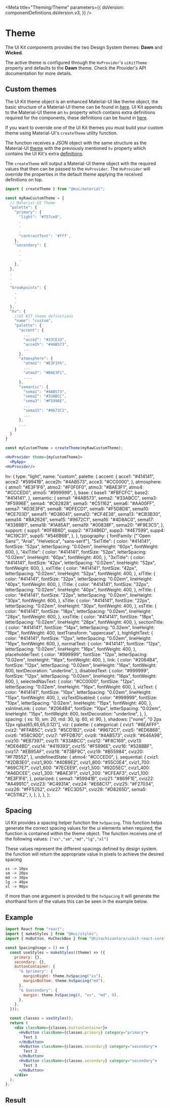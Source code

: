 



<Meta
  title="Theming/Theme"
  parameters={{
    dsVersion: componentDefinitions.dsVersion.v3,
  }}
/>

# Theme

<MaturityStatus />

The UI Kit components provides the two Design System themes: **Dawn** and **Wicked**.

<Story name="Main">
  <div style={{ display: "flex", flexWrap: "wrap" }}>
    <HvProvider uikitTheme="dawn" generateClassNameOptions={{ seed: "dawn" }} disableCssBaseline>
      <HvScopedCssBaseline>
        <ThemePreviewMix />
      </HvScopedCssBaseline>
    </HvProvider>
    <HvProvider
      uiKitTheme="wicked"
      generateClassNameOptions={{ seed: "wicked" }}
      disableCssBaseline
    >
      <HvScopedCssBaseline>
        <ThemePreviewMix />
      </HvScopedCssBaseline>
    </HvProvider>
  </div>
</Story>

The active theme is configured through the `HvProvider`'s `uiKitTheme` property and defaults to the **Dawn** theme.
Check <LinkTo kind="Theming/Provider" story="Main" className="sbdocs-a">the Provider's API documentation</LinkTo> for more details.

## Custom themes

The UI Kit theme object is an enhanced Material-UI like theme object,
the basic structure of a Material-UI theme can be found in [here](https://material-ui.com/customization/default-theme/).
UI Kit appends to the Material-UI theme an `hv` property which contains extra definitions required for the components,
these definitions can be found in [here](https://github.com/lumada-design/hv-uikit-react/blob/master/packages/themes/src/dawn.json).

If you want to override one of the UI Kit themes you must build your custom theme using Material-UI's `createTheme` utility function.

The function receives a JSON object with the same structure as the Material-UI [theme](https://material-ui.com/customization/default-theme/) with the previously mentioned `hv` property which contains the UI Kit's extra [definitions](https://github.com/lumada-design/hv-uikit-react/blob/master/packages/themes/src/dawn.json).

The `createTheme` will output a Material-UI theme object with the required values that then can be passed to the `HvProvider`.
The `HvProvider` will override the properties in the default theme applying the received definitions on top.

```jsx
import { createTheme } from "@mui/material";

const myRawCustomTheme = {
  // Material-UI Theme
  "palette": {
    "primary": {
      "light": "#757ce8",
      .
      .
      .
      "contrastText": '#fff',
    },
    "secondary": {
      .
      .
      .
    },
  },
  .
  .
  .
  "breakpoints": {
    .
    .
    .
  },
  "hv": {
    //UI KIT theme definitions
    "name": "custom",
    "palette": {
      "accent": {
        ...
        "acce2": "#33CE33",
        "acce2h": "#4AB573",
        ...
      },
      "atmosphere": {
        "atmo1": "#E3F1F6",
        ...
        "atmo3": "#BAE3F1",
        ....
      },
      "semantic": {
        "sema1": "#4AB573",
        "sema2": "#33ABCC",
        "sema3": "#F5996E",
        ...
        "sema15": "#9672C1",
        ...
      },
      ...
    }
  }
}

const myCustomTheme = createTheme(myRawCustomTheme);

<HvProvider theme={myCustomTheme}>
  <MyApp>
<HvProvider/>
```

  hv: {
    type: "light",
    name: "custom",
    palette: {
      accent: {
        acce1: "#414141",
        acce2: "#59941B",
        acce2h: "#4AB573",
        acce3: "#CC0000",
      },
      atmosphere: {
        atmo1: "#E3F1F6",
        atmo2: "#F0F0F0",
        atmo3: "#BAE3F1",
        atmo4: "#CCCED0",
        atmo5: "#999999",
      },
      base: {
        base1: "#FBFCFC",
        base2: "#414141",
      },
      semantic: {
        sema1: "#4AB573",
        sema2: "#33ABCC",
        sema3: "#F5996E",
        sema4: "#C62828",
        sema5: "#C51162",
        sema6: "#AA00FF",
        sema7: "#D3E3F6",
        sema8: "#DFECD1",
        sema9: "#F5D8D8",
        sema10: "#CE703D",
        sema11: "#D36041",
        sema12: "#CF4E38",
        sema13: "#CB3B30",
        sema14: "#BA2626",
        sema15: "#9672C1",
        sema16: "#4D8AC0",
        sema17: "#3388B1",
        sema18: "#1A85A1",
        sema19: "#00838F",
        sema20: "#F9E3C5",
      },
      support: {
        supp1: "#0F8B8D",
        supp2: "#734B6D",
        supp3: "#4E7599",
        supp4: "#C19C31",
        supp5: "#546B6B",
      },
    },
    typography: {
      fontFamily: ["'Open Sans'", "Arial", "Helvetica", "sans-serif"],
      "5xlTitle": {
        color: "#414141",
        fontSize: "52px",
        letterSpacing: "0.02em",
        lineHeight: "60px",
        fontWeight: 600,
      },
      "4xlTitle": {
        color: "#414141",
        fontSize: "52px",
        letterSpacing: "0.02em",
        lineHeight: "60px",
        fontWeight: 400,
      },
      "3xlTitle": {
        color: "#414141",
        fontSize: "42px",
        letterSpacing: "0.02em",
        lineHeight: "52px",
        fontWeight: 600,
      },
      xxlTitle: {
        color: "#414141",
        fontSize: "42px",
        letterSpacing: "0.02em",
        lineHeight: "52px",
        fontWeight: 400,
      },
      xlTitle: {
        color: "#414141",
        fontSize: "32px",
        letterSpacing: "0.02em",
        lineHeight: "40px",
        fontWeight: 600,
      },
      lTitle: {
        color: "#414141",
        fontSize: "32px",
        letterSpacing: "0.02em",
        lineHeight: "40px",
        fontWeight: 400,
      },
      mTitle: {
        color: "#414141",
        fontSize: "22px",
        letterSpacing: "0.02em",
        lineHeight: "30px",
        fontWeight: 600,
      },
      sTitle: {
        color: "#414141",
        fontSize: "22px",
        letterSpacing: "0.02em",
        lineHeight: "30px",
        fontWeight: 400,
      },
      xsTitle: {
        color: "#414141",
        fontSize: "18px",
        letterSpacing: "0.02em",
        lineHeight: "28px",
        fontWeight: 600,
      },
      xxsTitle: {
        color: "#414141",
        fontSize: "18px",
        letterSpacing: "0.02em",
        lineHeight: "28px",
        fontWeight: 400,
      },
      sectionTitle: {
        color: "#414141",
        fontSize: "14px",
        letterSpacing: "0.32em",
        lineHeight: "18px",
        fontWeight: 400,
        textTransform: "uppercase",
      },
      highlightText: {
        color: "#414141",
        fontSize: "12px",
        letterSpacing: "0.02em",
        lineHeight: "16px",
        fontWeight: 600,
      },
      normalText: {
        color: "#414141",
        fontSize: "12px",
        letterSpacing: "0.02em",
        lineHeight: "16px",
        fontWeight: 400,
      },
      placeholderText: {
        color: "#999999",
        fontSize: "12px",
        letterSpacing: "0.02em",
        lineHeight: "16px",
        fontWeight: 400,
      },
      link: {
        color: "#2064B4",
        fontSize: "12px",
        letterSpacing: "0.02em",
        lineHeight: "16px",
        fontWeight: 600,
        textDecoration: "underline",
      },
      disabledText: {
        color: "#999999",
        fontSize: "12px",
        letterSpacing: "0.02em",
        lineHeight: "16px",
        fontWeight: 600,
      },
      selectedNavText: {
        color: "#CC0000",
        fontSize: "12px",
        letterSpacing: "0.02em",
        lineHeight: "16px",
        fontWeight: 600,
      },
      vizText: {
        color: "#414141",
        fontSize: "10px",
        letterSpacing: "0.02em",
        lineHeight: "15px",
        fontWeight: 400,
      },
      vizTextDisabled: {
        color: "#999999",
        fontSize: "10px",
        letterSpacing: "0.02em",
        lineHeight: "15px",
        fontWeight: 400,
      },
      xsInlineLink: {
        color: "#2064B4",
        fontSize: "10px",
        letterSpacing: "0.02em",
        lineHeight: "15px",
        fontWeight: 600,
        textDecoration: "underline",
      },
    },
    spacing: {
      xs: 10,
      sm: 20,
      md: 30,
      lg: 60,
      xl: 90,
    },
    shadows: ["none", "0 2px 12px rgba(65,65,65,0.12)"],
    viz: {
      palette: {
        categorical: {
          cviz1: "#6EAFFF",
          cviz2: "#FFAB5C",
          cviz3: "#5CD1B2",
          cviz4: "#9672C1",
          cviz5: "#ED6868",
          cviz6: "#58C9DD",
          cviz7: "#FFDB70",
          cviz8: "#4AB573",
          cviz9: "#646A98",
          cviz10: "#EB7397",
          cviz11: "#33ABCC",
          cviz12: "#F8C169",
          cviz13: "#DE64BD",
          cviz14: "#419393",
          cviz15: "#F5996E",
          cviz16: "#528BBF",
          cviz17: "#EB95AF",
          cviz18: "#73BF9C",
          cviz19: "#B55984",
          cviz20: "#F7B552",
        },
        undefinedState: {
          atmo4: "#CCCED0",
        },
        sequential: {
          cviz1: "#2DB3E0",
          cviz1_900: "#40B9E2",
          cviz1_800: "#55C0E4",
          cviz1_700: "#69C7E7",
          cviz1_600: "#7ECEE9",
          cviz1_500: "#92D5EC",
          cviz1_400: "#A6DCEE",
          cviz1_300: "#BAE3F1",
          cviz1_200: "#CFEAF3",
          cviz1_100: "#E3F1F6",
        },
        polarized: {
          sema1: "#59941B",
          cviz21: "#869F1E",
          cviz22: "#A4991C",
          cviz23: "#C4931A",
          cviz24: "#E68C17",
          cviz25: "#F27034",
          cviz26: "#FF5252",
          cviz27: "#EC3D57",
          cviz28: "#D8265D",
          sema5: "#C51162",
        },
      },
    },
  },
};

<Story name="Other">
  <HvProvider
    uikitTheme="dawn"
    theme={myCustomTheme}
    generateClassNameOptions={{ seed: "custom" }}
    disableCssBaseline
  >
    <ThemePreviewMix />
  </HvProvider>
</Story>

## Spacing

UI Kit provides a spacing helper function the `hvSpacing`.
This function helps generate the correct spacing values for the ui elements when required,
the function is contained within the theme object.
The function receives one of the following values:
`["xs","sm","md","lg","xl"]`

These values represent the different spacings defined by design system.
the function will return the appropriate value in pixels to achieve the desired spacing

```
xs -> 10px
sm -> 20px
md -> 30px
lg -> 40px
xl -> 90px
```

if more than one argument is provided to the `hvSpacing` it will generate the shorthand form of the values
this can be seen in the example below.

## Example

```jsx
import React from "react";
import { makeStyles } from "@mui/styles";
import { HvButton, HvCheckBox } from "@hitachivantara/uikit-react-core";

const SpacingUsage = () => {
  const useStyles = makeStyles((theme) => ({
    primary: {},
    secondary: {},
    buttonContainer: {
      "& $primary": {
        marginRight: theme.hvSpacing("xs"),
        marginBottom: theme.hvSpacing("md"),
      },
      "& $secondary": {
        margin: theme.hvSpacing(0, "xs", "md", 0),
      },
    },
  }));

  const classes = useStyles();
  return (
    <div className={classes.buttonContainer}>
      <HvButton className={classes.primary} category="primary">
        Test 1
      </HvButton>
      <HvButton className={classes.secondary} category="secondary">
        Test 2
      </HvButton>
      <HvButton className={classes.secondary} category="secondary">
        Test 3
      </HvButton>
    </div>
  );
};
```

## Result

<Story name="Spacing">
  <SpacingUsage />
</Story>
